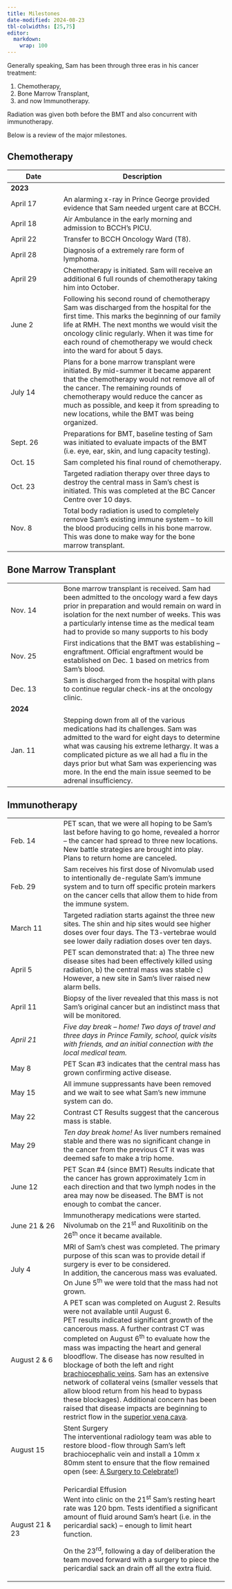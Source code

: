 ```yaml
---
title: Milestones
date-modified: 2024-08-23
tbl-colwidths: [25,75]
editor: 
  markdown: 
    wrap: 100
---
```


Generally speaking, Sam has been through three eras in his cancer treatment:

1.  Chemotherapy,
2.  Bone Marrow Transplant,
3.  and now Immunotherapy.

Radiation was given both before the BMT and also concurrent with immunotherapy.

Below is a review of the major milestones.

## Chemotherapy

+-----------------------+--------------------------------------------------------------------------+
| Date                  | Description                                                              |
+=======================+==========================================================================+
| **2023**              |                                                                          |
+-----------------------+--------------------------------------------------------------------------+
| April 17              | An alarming x-ray in Prince George provided evidence that Sam needed     |
|                       | urgent care at BCCH.                                                     |
+-----------------------+--------------------------------------------------------------------------+
| April 18              | Air Ambulance in the early morning and admission to BCCH's PICU.         |
+-----------------------+--------------------------------------------------------------------------+
| April 22              | Transfer to BCCH Oncology Ward (T8).                                     |
+-----------------------+--------------------------------------------------------------------------+
| April 28              | Diagnosis of a extremely rare form of lymphoma.                          |
+-----------------------+--------------------------------------------------------------------------+
| April 29              | Chemotherapy is initiated. Sam will receive an additional 6 full rounds  |
|                       | of chemotherapy taking him into October.                                 |
+-----------------------+--------------------------------------------------------------------------+
| June 2                | Following his second round of chemotherapy Sam was discharged from the   |
|                       | hospital for the first time. This marks the beginning of our family life |
|                       | at RMH. The next months we would visit the oncology clinic regularly.    |
|                       | When it was time for each round of chemotherapy we would check into the  |
|                       | ward for about 5 days.                                                   |
+-----------------------+--------------------------------------------------------------------------+
| July 14               | Plans for a bone marrow transplant were initiated. By mid-summer it      |
|                       | became apparent that the chemotherapy would not remove all of the        |
|                       | cancer. The remaining rounds of chemotherapy would reduce the cancer as  |
|                       | much as possible, and keep it from spreading to new locations, while the |
|                       | BMT was being organized.                                                 |
+-----------------------+--------------------------------------------------------------------------+
| Sept. 26              | Preparations for BMT, baseline testing of Sam was initiated to evaluate  |
|                       | impacts of the BMT (i.e. eye, ear, skin, and lung capacity testing).     |
+-----------------------+--------------------------------------------------------------------------+
| Oct. 15               | Sam completed his final round of chemotherapy.                           |
+-----------------------+--------------------------------------------------------------------------+
| Oct. 23               | Targeted radiation therapy over three days to destroy the central mass   |
|                       | in Sam's chest is initiated. This was completed at the BC Cancer Centre  |
|                       | over 10 days.                                                            |
+-----------------------+--------------------------------------------------------------------------+
| Nov. 8                | Total body radiation is used to completely remove Sam's existing immune  |
|                       | system – to kill the blood producing cells in his bone marrow. This was  |
|                       | done to make way for the bone marrow transplant.                         |
+-----------------------+--------------------------------------------------------------------------+

## Bone Marrow Transplant

+-----------------------+--------------------------------------------------------------------------+
| Nov. 14               | Bone marrow transplant is received. Sam had been admitted to the         |
|                       | oncology ward a few days prior in preparation and would remain on ward   |
|                       | in isolation for the next number of weeks. This was a particularly       |
|                       | intense time as the medical team had to provide so many supports to his  |
|                       | body                                                                     |
+-----------------------+--------------------------------------------------------------------------+
| Nov. 25               | First indications that the BMT was establishing – engraftment. Official  |
|                       | engraftment would be established on Dec. 1 based on metrics from Sam's   |
|                       | blood.                                                                   |
+-----------------------+--------------------------------------------------------------------------+
| Dec. 13               | Sam is discharged from the hospital with plans to continue regular       |
|                       | check-ins at the oncology clinic.                                        |
+-----------------------+--------------------------------------------------------------------------+
| **2024**              |                                                                          |
+-----------------------+--------------------------------------------------------------------------+
| Jan. 11               | Stepping down from all of the various medications had its challenges.    |
|                       | Sam was admitted to the ward for eight days to determine what was        |
|                       | causing his extreme lethargy. It was a complicated picture as we all had |
|                       | a flu in the days prior but what Sam was experiencing was more. In the   |
|                       | end the main issue seemed to be adrenal insufficiency.                   |
+-----------------------+--------------------------------------------------------------------------+

## Immunotherapy

+-----------------------+--------------------------------------------------------------------------+
| Feb. 14               | PET scan, that we were all hoping to be Sam's last before having to go   |
|                       | home, revealed a horror – the cancer had spread to three new locations.  |
|                       | New battle strategies are brought into play. Plans to return home are    |
|                       | canceled.                                                                |
+-----------------------+--------------------------------------------------------------------------+
| Feb. 29               | Sam receives his first dose of Nivomulab used to intentionally           |
|                       | de-regulate Sam's immune system and to turn off specific protein markers |
|                       | on the cancer cells that allow them to hide from the immune system.      |
+-----------------------+--------------------------------------------------------------------------+
| March 11              | Targeted radiation starts against the three new sites. The shin and hip  |
|                       | sites would see higher doses over four days. The T3-vertebrae would see  |
|                       | lower daily radiation doses over ten days.                               |
+-----------------------+--------------------------------------------------------------------------+
| April 5               | PET scan demonstrated that: a) The three new disease sites had been      |
|                       | effectively killed using radiation, b) the central mass was stable c)    |
|                       | However, a new site in Sam's liver raised new alarm bells.               |
+-----------------------+--------------------------------------------------------------------------+
| April 11              | Biopsy of the liver revealed that this mass is not Sam's original cancer |
|                       | but an indistinct mass that will be monitored.                           |
+-----------------------+--------------------------------------------------------------------------+
| *April 21*            | *Five day break -- home! Two days of travel and three days in Prince     |
|                       | Family, school, quick visits with friends, and an initial connection     |
|                       | with the local medical team.*                                            |
+-----------------------+--------------------------------------------------------------------------+
| May 8                 | PET Scan #3 indicates that the central mass has grown confirming active  |
|                       | disease.                                                                 |
+-----------------------+--------------------------------------------------------------------------+
| May 15                | All immune suppressants have been removed and we wait to see what Sam's  |
|                       | new immune system can do.                                                |
+-----------------------+--------------------------------------------------------------------------+
| May 22                | Contrast CT Results suggest that the cancerous mass is stable.           |
+-----------------------+--------------------------------------------------------------------------+
| May 29                | *Ten day break home!* As liver numbers remained stable and there was no  |
|                       | significant change in the cancer from the previous CT it was was deemed  |
|                       | safe to make a trip home.                                                |
+-----------------------+--------------------------------------------------------------------------+
| June 12               | PET Scan #4 (since BMT) Results indicate that the cancer has grown       |
|                       | approximately 1cm in each direction and that two lymph nodes in the area |
|                       | may now be diseased. The BMT is not enough to combat the cancer.         |
+-----------------------+--------------------------------------------------------------------------+
| June 21 & 26          | Immunotherapy medications were started.\                                 |
|                       | Nivolumab on the 21^st^ and Ruxolitinib on the 26^th^ once it became     |
|                       | available.                                                               |
+-----------------------+--------------------------------------------------------------------------+
| July 4                | MRI of Sam's chest was completed. The primary purpose of this scan was   |
|                       | to provide detail if surgery is ever to be considered.\                  |
|                       | In addition, the cancerous mass was evaluated. On June 5^th^ we were     |
|                       | told that the mass had not grown.                                        |
+-----------------------+--------------------------------------------------------------------------+
| August 2 & 6          | A PET scan was completed on August 2. Results were not available until   |
|                       | August 6.\                                                               |
|                       | PET results indicated significant growth of the cancerous mass. A        |
|                       | further contrast CT was completed on August 6^th^ to evaluate how the    |
|                       | mass was impacting the heart and general bloodflow. The disease has now  |
|                       | resulted in blockage of both the left and right [brachiocephalic         |
|                       | veins](https://en.wikipedia.org/wiki/Brachiocephalic_vein). Sam has an   |
|                       | extensive network of collateral veins (smaller vessels that allow blood  |
|                       | return from his head to bypass these blockages). Additional concern has  |
|                       | been raised that disease impacts are beginning to restrict flow in the   |
|                       | [superior vena cava](https://en.wikipedia.org/wiki/Superior_vena_cava).  |
+-----------------------+--------------------------------------------------------------------------+
| August 15             | Stent Surgery\                                                           |
|                       | The interventional radiology team was able to restore blood-flow through |
|                       | Sam's left brachiocephalic vein and install a 10mm x 80mm stent to       |
|                       | ensure that the flow remained open (see: [A Surgery to                   |
|                       | Celebrate!](./posts/2408/2024-08-16_surgery-celebration.html))           |
+-----------------------+--------------------------------------------------------------------------+
| August 21 & 23        | Pericardial Effusion\                                                    |
|                       | Went into clinic on the 21^st^ Sam's resting heart rate was 120 bpm.     |
|                       | Tests identified a significant amount of fluid around Sam's heart (i.e.  |
|                       | in the pericardial sack) – enough to limit heart function.               |
|                       |                                                                          |
|                       | On the 23^rd^, following a day of deliberation the team moved forward    |
|                       | with a surgery to piece the pericardial sack an drain off all the extra  |
|                       | fluid.                                                                   |
+-----------------------+--------------------------------------------------------------------------+

<!-- Additional detail:August 2 & 6This irregular heterogenus mass has an average cross section of \~7.5cm. -->